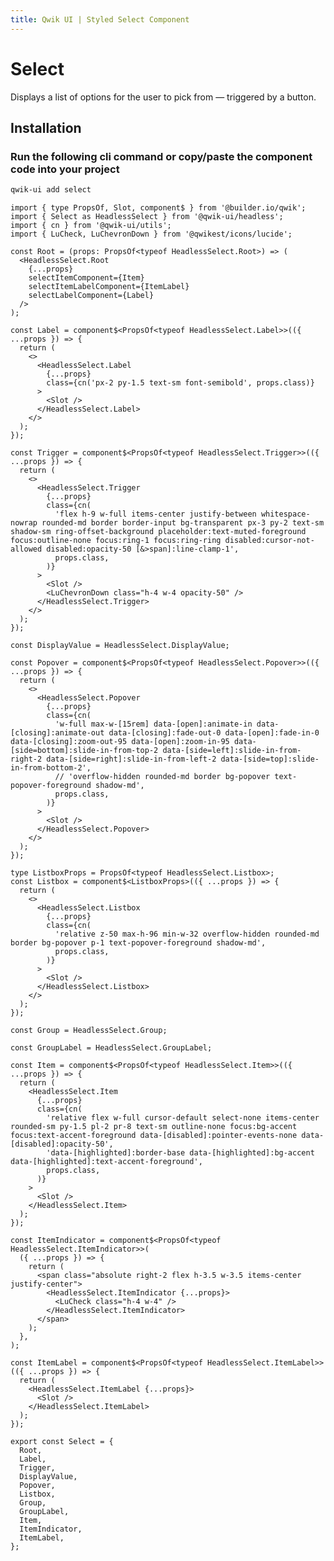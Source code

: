 ```yaml
---
title: Qwik UI | Styled Select Component
---
```




<StatusBanner status={statusByComponent.styled.Select} />

# Select

Displays a list of options for the user to pick from — triggered by a button.

<ShowcaseHero />

## Installation

### Run the following cli command or copy/paste the component code into your project

```sh
qwik-ui add select
```

```tsx
import { type PropsOf, Slot, component$ } from '@builder.io/qwik';
import { Select as HeadlessSelect } from '@qwik-ui/headless';
import { cn } from '@qwik-ui/utils';
import { LuCheck, LuChevronDown } from '@qwikest/icons/lucide';

const Root = (props: PropsOf<typeof HeadlessSelect.Root>) => (
  <HeadlessSelect.Root
    {...props}
    selectItemComponent={Item}
    selectItemLabelComponent={ItemLabel}
    selectLabelComponent={Label}
  />
);

const Label = component$<PropsOf<typeof HeadlessSelect.Label>>(({ ...props }) => {
  return (
    <>
      <HeadlessSelect.Label
        {...props}
        class={cn('px-2 py-1.5 text-sm font-semibold', props.class)}
      >
        <Slot />
      </HeadlessSelect.Label>
    </>
  );
});

const Trigger = component$<PropsOf<typeof HeadlessSelect.Trigger>>(({ ...props }) => {
  return (
    <>
      <HeadlessSelect.Trigger
        {...props}
        class={cn(
          'flex h-9 w-full items-center justify-between whitespace-nowrap rounded-md border border-input bg-transparent px-3 py-2 text-sm shadow-sm ring-offset-background placeholder:text-muted-foreground focus:outline-none focus:ring-1 focus:ring-ring disabled:cursor-not-allowed disabled:opacity-50 [&>span]:line-clamp-1',
          props.class,
        )}
      >
        <Slot />
        <LuChevronDown class="h-4 w-4 opacity-50" />
      </HeadlessSelect.Trigger>
    </>
  );
});

const DisplayValue = HeadlessSelect.DisplayValue;

const Popover = component$<PropsOf<typeof HeadlessSelect.Popover>>(({ ...props }) => {
  return (
    <>
      <HeadlessSelect.Popover
        {...props}
        class={cn(
          'w-full max-w-[15rem] data-[open]:animate-in data-[closing]:animate-out data-[closing]:fade-out-0 data-[open]:fade-in-0 data-[closing]:zoom-out-95 data-[open]:zoom-in-95 data-[side=bottom]:slide-in-from-top-2 data-[side=left]:slide-in-from-right-2 data-[side=right]:slide-in-from-left-2 data-[side=top]:slide-in-from-bottom-2',
          // 'overflow-hidden rounded-md border bg-popover text-popover-foreground shadow-md',
          props.class,
        )}
      >
        <Slot />
      </HeadlessSelect.Popover>
    </>
  );
});

type ListboxProps = PropsOf<typeof HeadlessSelect.Listbox>;
const Listbox = component$<ListboxProps>(({ ...props }) => {
  return (
    <>
      <HeadlessSelect.Listbox
        {...props}
        class={cn(
          'relative z-50 max-h-96 min-w-32 overflow-hidden rounded-md border bg-popover p-1 text-popover-foreground shadow-md',
          props.class,
        )}
      >
        <Slot />
      </HeadlessSelect.Listbox>
    </>
  );
});

const Group = HeadlessSelect.Group;

const GroupLabel = HeadlessSelect.GroupLabel;

const Item = component$<PropsOf<typeof HeadlessSelect.Item>>(({ ...props }) => {
  return (
    <HeadlessSelect.Item
      {...props}
      class={cn(
        'relative flex w-full cursor-default select-none items-center rounded-sm py-1.5 pl-2 pr-8 text-sm outline-none focus:bg-accent focus:text-accent-foreground data-[disabled]:pointer-events-none data-[disabled]:opacity-50',
        'data-[highlighted]:border-base data-[highlighted]:bg-accent data-[highlighted]:text-accent-foreground',
        props.class,
      )}
    >
      <Slot />
    </HeadlessSelect.Item>
  );
});

const ItemIndicator = component$<PropsOf<typeof HeadlessSelect.ItemIndicator>>(
  ({ ...props }) => {
    return (
      <span class="absolute right-2 flex h-3.5 w-3.5 items-center justify-center">
        <HeadlessSelect.ItemIndicator {...props}>
          <LuCheck class="h-4 w-4" />
        </HeadlessSelect.ItemIndicator>
      </span>
    );
  },
);

const ItemLabel = component$<PropsOf<typeof HeadlessSelect.ItemLabel>>(({ ...props }) => {
  return (
    <HeadlessSelect.ItemLabel {...props}>
      <Slot />
    </HeadlessSelect.ItemLabel>
  );
});

export const Select = {
  Root,
  Label,
  Trigger,
  DisplayValue,
  Popover,
  Listbox,
  Group,
  GroupLabel,
  Item,
  ItemIndicator,
  ItemLabel,
};
```
